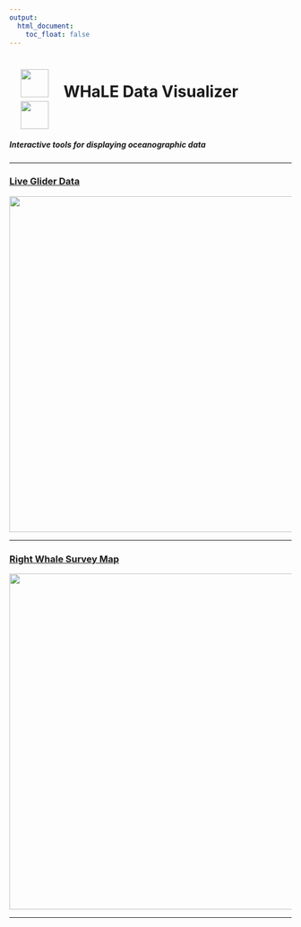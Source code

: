 ```yaml
---
output:
  html_document:
    toc_float: false
---
```


<!-- Title -->

<div align="center">
  <p>
  <h1><b>
    <img src="pictures/whale_logo.jpg" width="50" hspace = "20"/>
    WHaLE Data Visualizer
    <img src="pictures/whale_logo.jpg" width="50" hspace = "20"/>
  </b></h1>
  <h5><em>Interactive tools for displaying oceanographic data</em></h5>
  </p>
</div>

***

<!-- Live glider link -->

<div align="center">
  <a href="live_glider/"><h3>Live Glider Data</h3></a>
  <a href="live_glider/"><img src="pictures/live_glider.png" width="600"/></a>
</div>

***

<!-- right whale survey link -->

<div align="center">
  <a href="right_whale_map/"><h3>Right Whale Survey Map</h3></a>
  <a href="right_whale_map/"><img src="pictures/right_whale_map.png" width="600"/></a>
</div>

***

